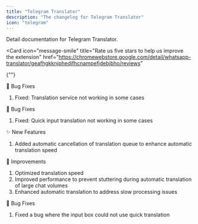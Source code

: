 ```yaml
---
title: "Telegram Translator"
description: "The changelog for Telegram Translator"
icon: "telegram"
---
```


<CardGroup cols={2}>
  <Card
    icon="telegram"
    title="Telegram Translator Document"
    href="/telegram-translator"
  >
    Detail documentation for Telegram Translator.
  </Card>

  <Card
    icon="message-smile"
    title="Rate us five stars to help us improve the extension"
    href="https://chromewebstore.google.com/detail/whatsapp-translator/geafhgkknjphedjfhcnampefjdebjbho/reviews"
  >
{""}
  </Card>
</CardGroup>

<Update label="v1.0.5">
🐛 Bug Fixes

1. Fixed: Translation service not working in some cases

</Update>

<Update label="v1.0.3">
🐛 Bug Fixes

1. Fixed: Quick input translation not working in some cases

</Update>

<Update label="v1.0.2">
✨ New Features

1. Added automatic cancellation of translation queue to enhance automatic translation speed

🔧 Improvements

1. Optimized translation speed
2. Improved performance to prevent stuttering during automatic translation of large chat volumes
3. Enhanced automatic translation to address slow processing issues

🐛 Bug Fixes

1. Fixed a bug where the input box could not use quick translation

</Update>
